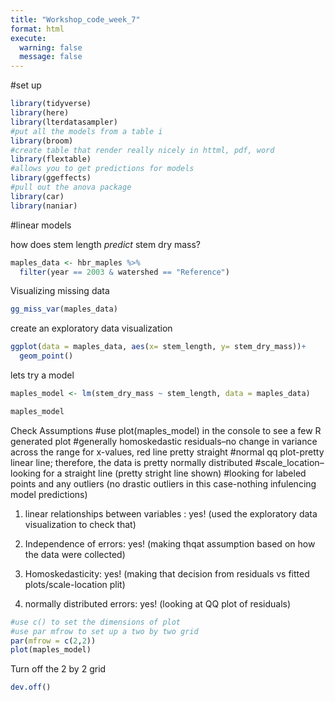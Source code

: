 ```yaml
---
title: "Workshop_code_week_7"
format: html
execute:
  warning: false
  message: false
---
```


#set up
```r
library(tidyverse)
library(here)
library(lterdatasampler)
#put all the models from a table i
library(broom)
#create table that render really nicely in httml, pdf, word
library(flextable)
#allows you to get predictions for models 
library(ggeffects)
#pull out the anova package 
library(car)
library(naniar)
```

#linear models 

how does stem length _predict_ stem dry mass? 
```r
maples_data <- hbr_maples %>% 
  filter(year == 2003 & watershed == "Reference")
```

Visualizing missing data
```r

gg_miss_var(maples_data)

```

create an exploratory data visualization 
```r
ggplot(data = maples_data, aes(x= stem_length, y= stem_dry_mass))+
  geom_point()
```


lets try a model 
```r

maples_model <- lm(stem_dry_mass ~ stem_length, data = maples_data)

maples_model
```

Check Assumptions
#use plot(maples_model) in the console to see a few R generated plot
#generally homoskedastic residuals--no change in variance across the range for x-values, red line pretty straight 
#normal qq plot-pretty linear line; therefore, the data is pretty normally distributed 
#scale_location--looking for a straight line (pretty stright line shown)
#looking for labeled points and any outliers (no drastic outliers in this case-nothing infulencing model predictions)

1. linear relationships between variables : yes! (used the exploratory data visualization to check that)

2. Independence of errors: yes! (making thqat assumption based on how the data were collected)

3. Homoskedasticity: yes! (making that decision from residuals vs fitted plots/scale-location plit)

4. normally distributed errors: yes! (looking at QQ plot of residuals)
```r
#use c() to set the dimensions of plot
#use par mfrow to set up a two by two grid 
par(mfrow = c(2,2))
plot(maples_model)
```

Turn off the 2 by 2 grid
```r
dev.off()
```

